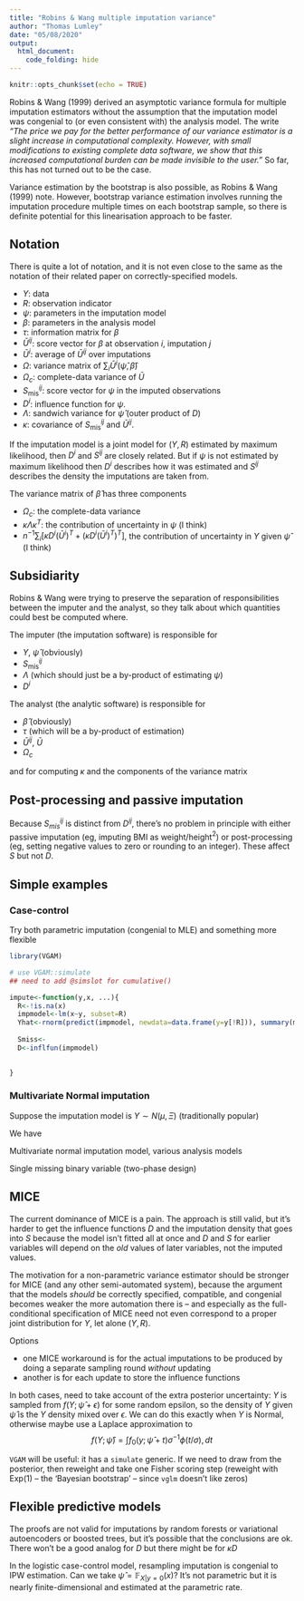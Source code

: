 ```yaml
---
title: "Robins & Wang multiple imputation variance"
author: "Thomas Lumley"
date: "05/08/2020"
output: 
  html_document:
    code_folding: hide
---
```


```r
knitr::opts_chunk$set(echo = TRUE)
```

Robins & Wang (1999) derived an asymptotic variance formula for multiple imputation estimators without the assumption that the imputation model was congenial to (or even consistent with) the analysis model.  The write *"The price we pay for the better performance of our variance estimator is a slight increase in computational complexity. However, with small modifications to existing complete data software, we show that this increased computational burden can be made invisible to the user."*  So far, this has not turned out to be the case. 

Variance estimation by the bootstrap is also possible, as Robins & Wang (1999) note. However, bootstrap variance estimation involves running the imputation procedure multiple times on each bootstrap sample, so there is definite potential for this linearisation approach to be faster. 

## Notation

There is quite a lot of notation, and it is not even close to the same as the notation of their related paper on correctly-specified models. 

- $Y$: data
- $R$: observation indicator
- $\psi$: parameters in the imputation model
- $\beta$: parameters in the analysis model
- $\tau$: information matrix for $\beta$ 
- $\bar U^{ij}$: score vector for $\beta$ at observation $i$, imputation $j$
- $\bar U^i$: average of $\bar U^{ij}$ over imputations
- $\Omega$: variance matrix of $\sum_i \bar U^i(\hat\psi,\hat\beta)$
- $\Omega_c$: complete-data variance of $\bar U$
- $S^{ij}_{\mathrm{mis}}$: score vector for $\psi$ in the imputed observations
- $D^i$: influence function for $\psi$.
- $\Lambda$: sandwich variance for $\hat\psi$ (outer product of $D$)
- $\kappa$: covariance of $S^{ij}_{\mathrm{mis}}$ and $\bar U^{ij}$.


If the imputation model is a joint model for $(Y,R)$ estimated by maximum likelihood, then $D^i$ and $S^{ij}$ are closely related. But if $\psi$ is not estimated by maximum likelihood then $D^i$ describes how it was estimated and $S^{ij}$ describes the density the imputations are taken from.

The variance matrix of $\hat\beta$ has three components

- $\Omega_c$: the complete-data variance
- $\kappa\Lambda\kappa^T$: the contribution of uncertainty in $\psi$ (I think)
- $n^{-1}\sum_i\left[ \kappa D^i(\bar U^i)^T+(\kappa D^i(\bar U^i)^T)^T \right]$, the contribution of uncertainty in $Y$ given $\hat\psi$ (I think)

## Subsidiarity

Robins & Wang were trying to preserve the separation of responsibilities between the imputer and the analyst, so they talk about which quantities could best be computed where.

The imputer (the imputation software) is responsible for 

- $Y$, $\hat\psi$ (obviously)
- $S^{ij}_{\mathrm{mis}}$
- $\Lambda$ (which should just be a by-product of estimating $\psi$)
- $D^i$

The analyst (the analytic software) is responsible for 

- $\hat\beta$ (obviously)
- $\tau$ (which will be a by-product of estimation)
- $\bar U^{ij}$, $\bar U$
- $\Omega_c$

and for computing $\kappa$ and the components of the variance matrix


## Post-processing and passive imputation

Because $S^{ij}_{mis}$ is distinct from $D^{ij}$, there's no problem in principle with either passive imputation (eg, imputing BMI as weight/height${}^2$) or post-processing (eg, setting negative values to zero or rounding to an integer).  These affect $S$ but not $D$.


## Simple examples


### Case-control

Try both parametric imputation (congenial to MLE) and something more flexible

```r
library(VGAM)

# use VGAM::simulate
## need to add @simslot for cumulative()

impute<-function(y,x, ...){
  R<-!is.na(x)
  impmodel<-lm(x~y, subset=R)
  Yhat<-rnorm(predict(impmodel, newdata=data.frame(y=y[!R])), summary(model)$sigma)
  
  Smiss<- 
  D<-inflfun(impmodel)

  
}

```


### Multivariate Normal imputation

Suppose the imputation model is $Y\sim N(\mu, \Xi)$ (traditionally popular)

We have

Multivariate normal imputation model, various analysis models

Single missing binary variable (two-phase design)

## MICE

The current dominance of MICE is a pain. The approach is still valid, but it's harder to get the influence functions $D$ and the imputation density that goes into $S$ because the model isn't fitted all at once and $D$ and $S$ for earlier variables will depend on the *old* values of later variables, not the imputed values. 

The motivation for a non-parametric variance estimator should be stronger for MICE (and any other semi-automated system), because the argument that the models *should* be correctly specified, compatible, and congenial becomes weaker the more automation there is -- and especially as the full-conditional specification of MICE need not even correspond to a proper joint distribution for $Y$, let alone $(Y, R)$.

Options

- one MICE workaround is for the actual imputations to be produced by doing a separate sampling round *without* updating
- another is for each update to store the influence functions

In both cases, need to take account of the extra posterior uncertainty: $Y$ is sampled from $f(Y;\hat\psi+\epsilon)$ for some random epsilon, so the density of $Y$ given $\hat\psi$ is the $Y$ density mixed over $\epsilon$.  We can do this exactly when $Y$ is Normal, otherwise maybe use a Laplace approximation to 
$$f(Y;\hat\psi)=\int f_0(y;\hat\psi+t)\sigma^{-1}\phi(t/\sigma),dt$$

`VGAM` will be useful: it has a `simulate` generic. If we need to draw from the posterior, then reweight and take one Fisher scoring step (reweight with $\mathrm{Exp}(1)$ -- the 'Bayesian bootstrap' -- since `vglm` doesn't like zeros)

## Flexible predictive models

The proofs are not valid for imputations by random forests or variational autoencoders or boosted trees, but it's possible that the conclusions are ok. There won't be a good analog for $D$ but there might be for $\kappa D$

In the logistic case-control model, resampling imputation is congenial to IPW estimation.  Can we take $\hat\psi=\mathbb{F}_{X|y=0}(x)$? It's not parametric but it is nearly finite-dimensional and estimated at the parametric rate.